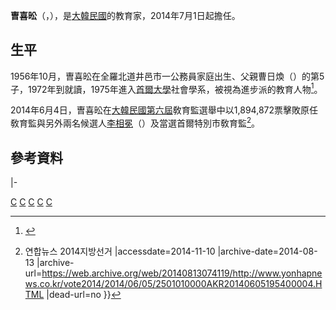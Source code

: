 {{Infobox_President
| name = 曺喜昖
| original_name = {{lang|ko|조희연}}
| image =서울특별시 교육감, 소방재난본부장과 수학여행 동행 119구조대원 간담회19.JPG
| office = 第20屆{{link-ko|首爾敎育廳|서울특별시교육청|首爾特別市敎育監}}
| premier = 
| term_start =2014年7月1日
| term_end =
| predecessor ={{link-ko|文龍鱗|문용린}}
| successor = 
| birth_date = {{birth date and age|1956|10|6}}
| birth_place = {{ROK}}[[全羅北道|全羅北道]][[井邑市|井邑市]]
| native_place = 
| spouse = 
| marriage_date =
| children = 
| bothers = 
| religion =[[長老宗|長老宗]]
| party = 
}}

'''曺喜昖'''（{{朝|諺=조희연|漢=曺喜昖}}，{{bd|1956年|10月6日|||catIdx=C曺喜昖}}），是[[大韓民國|大韓民國]]的教育家，2014年7月1日起擔任{{link-ko|首爾敎育廳|서울특별시교육청|首爾特別市敎育監}}。

==生平==
1956年10月，曺喜昖在全羅北道井邑市一公務員家庭出生、父親曹日煥（{{朝|諺=조일환|漢=曺日煥}}）的第5子，1972年到{{link-ko|中央高等學校|중앙고등학교 (서울)}}就讀，1975年進入[[首爾大學|首爾大學]]社會學系，被視為進步派的教育人物<ref>{{Cite web |url=http://www.ohmynews.com/NWS_Web/View/at_pg.aspx?CNTN_CD=A0002000047 |title=진보 교육감 시대를 열다 - 오마이뉴스 |accessdate=2014-11-10 |archive-date=2014-11-10 |archive-url=https://web.archive.org/web/20141110164749/http://www.ohmynews.com/NWS_Web/View/at_pg.aspx?CNTN_CD=A0002000047 |dead-url=no }}</ref>。

2014年6月4日，曺喜昖在[[大韓民國第六屆地方選舉|大韓民國第六屆]]敎育監選舉中以1,894,872票擊敗原任敎育監{{link-ko|文龍鱗|문용린}}與另外兩名候選人[[李相冕|李相冕]]（{{lang-ko|이상면}}）及{{link-ko|高承德|고승덕}}當選首爾特別市敎育監<ref>{{Cite web |url=http://www.yonhapnews.co.kr/vote2014/2014/06/05/2501010000AKR20140605195400004.HTML |title=지역별뉴스(서울) {{!}} 연합뉴스 2014지방선거 |accessdate=2014-11-10 |archive-date=2014-08-13 |archive-url=https://web.archive.org/web/20140813074119/http://www.yonhapnews.co.kr/vote2014/2014/06/05/2501010000AKR20140605195400004.HTML |dead-url=no }}</ref>。

==參考資料==
{{reflist}}

{{start box}}
{{s-gov}}
|-
{{s-before|{{link-ko|文龍鱗|문용린}}}}
{{s-title|{{link-ko|首爾敎育廳|서울특별시교육청|首爾特別市敎育監}}|2014年7月1日－}}
{{s-inc}}
{{end box}}

{{韓國一級行政區首長}}

[[Category:韩国教育家|C]]
[[Category:首爾大學校友|C]]
[[Category:全羅北道出身人物|C]]
[[Category:井邑市出身人物|C]]
[[Category:曹姓|C]]